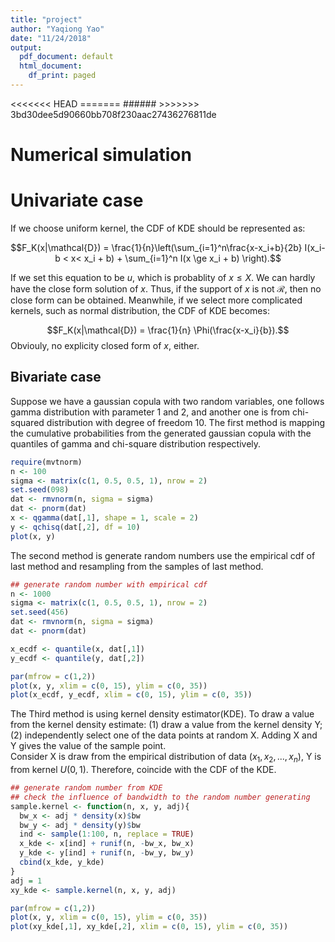 ```yaml
---
title: "project"
author: "Yaqiong Yao"
date: "11/24/2018"
output:
  pdf_document: default
  html_document:
    df_print: paged
---
```


<<<<<<< HEAD
<!--- cheng test-->
=======
######
>>>>>>> 3bd30dee5d90660bb708f230aac27436276811de


# Numerical simulation

# Univariate case

If we choose uniform kernel, the CDF of KDE should be represented as:

$$F_K(x|\mathcal{D}) = \frac{1}{n}\left(\sum_{i=1}^n\frac{x-x_i+b}{2b} I(x_i-b < x< x_i + b) + \sum_{i=1}^n I(x \ge x_i + b) \right).$$

If we set this equation to be $u$, which is probablity of $x \le X$. We can hardly have the close form solution of $x$. Thus, if the support of $x$ is not $\mathcal{R}$, then no close form can be obtained. Meanwhile, if we select more complicated kernels, such as normal distribution, the CDF of KDE becomes:

$$F_K(x|\mathcal{D}) = \frac{1}{n} \Phi(\frac{x-x_i}{b}).$$
Obviouly, no explicity closed form of $x$, either.






## Bivariate case

Suppose we have a gaussian copula with two random variables, one follows gamma distribution with parameter 1 and 2, and another one is from chi-squared distribution with degree of freedom 10.
The first method is mapping the cumulative probabilities from the generated gaussian copula with the quantiles of gamma and chi-square distribution respectively.
```r
require(mvtnorm)
n <- 100
sigma <- matrix(c(1, 0.5, 0.5, 1), nrow = 2)
set.seed(098)
dat <- rmvnorm(n, sigma = sigma)
dat <- pnorm(dat)
x <- qgamma(dat[,1], shape = 1, scale = 2)
y <- qchisq(dat[,2], df = 10)
plot(x, y)
```
The second method is generate random numbers use the empirical cdf of last method and resampling from the samples of last method.
```r
## generate random number with empirical cdf
n <- 1000
sigma <- matrix(c(1, 0.5, 0.5, 1), nrow = 2)
set.seed(456)
dat <- rmvnorm(n, sigma = sigma)
dat <- pnorm(dat)

x_ecdf <- quantile(x, dat[,1])
y_ecdf <- quantile(y, dat[,2])

par(mfrow = c(1,2))
plot(x, y, xlim = c(0, 15), ylim = c(0, 35))
plot(x_ecdf, y_ecdf, xlim = c(0, 15), ylim = c(0, 35))

```
The Third method is using kernel density estimator(KDE). To draw a value from the kernel density estimate: (1) draw a value from the kernel density Y; (2) independently select one of the data points at random X. Adding X and Y gives the value of the sample point.\
Consider X is draw from the empirical distribution of data $(x_1, x_2, ..., x_n)$, Y is from kernel $U(0, 1)$. Therefore,
\begin{align}
  F_{X+Y}(x) 
  &= Pr(X+Y \le x) \\
  &= \sum_{i=1}^{n}Pr(X+Y \le x |X = x_i)Pr(X=X_i) \\
  &= \sum_{i=1}^{n}Pr(x_i+Y \le x)Pr(X=X_i) \\
  &= \frac{1}{n}\sum_{i=1}^{n}Pr(Y \le x - xi)\\
  &= \frac{1}{n}\sum_{i=1}^{n}F_K(x-x_i)
\end{align}
coincide with the CDF of the KDE.

```r
## generate random number from KDE
## check the influence of bandwidth to the random number generating
sample.kernel <- function(n, x, y, adj){
  bw_x <- adj * density(x)$bw
  bw_y <- adj * density(y)$bw
  ind <- sample(1:100, n, replace = TRUE)
  x_kde <- x[ind] + runif(n, -bw_x, bw_x)
  y_kde <- y[ind] + runif(n, -bw_y, bw_y)
  cbind(x_kde, y_kde)
}
adj = 1
xy_kde <- sample.kernel(n, x, y, adj)

par(mfrow = c(1,2))
plot(x, y, xlim = c(0, 15), ylim = c(0, 35))
plot(xy_kde[,1], xy_kde[,2], xlim = c(0, 15), ylim = c(0, 35))
```

